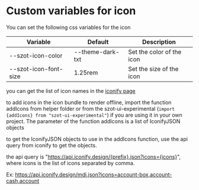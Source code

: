 
<Meta title="Components/Icon/Custom" />

# Custom variables for icon

You can set the following css variables for the icon

| Variable                | Default          | Description                     |
| ----------------------- | ---------------- | ------------------------------- |
| --szot-icon-color       | --theme-dark-txt | Set the color of the icon       |
| --szot-icon-font-size   | 1.25rem          | Set the size of the icon        |

you can get the list of icon names in the [iconify page](https://icon-sets.iconify.design/)

to add icons in the icon bundle to render offline, import the function addIcons from helper folder
or from the szot-ui-experimental (`import {addIcons} from "szot-ui-experimental"`) if you are using
it in your own project. The parameter of the function addIcons is a list of IconifyJSON objects

to get the IconifyJSON objects to use in the addIcons function, use the api query from iconify to
get the objects.

the api query is "https://api.iconify.design/{prefix}.json?icons={icons}", where icons is the list
of icons separated by comma.

Ex: https://api.iconify.design/mdi.json?icons=account-box,account-cash,account
